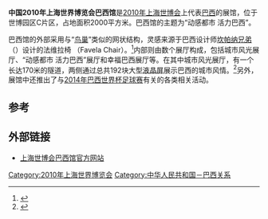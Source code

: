 {{Infobox building
| building_name       = 2010年上海世博会巴西馆
| native_building_name= 
| former_names        =
| alternate_names     =
| image               = Brazil Pavilion of Expo 2010.jpg
| caption             = 
| map_type            = 
| altitude            = 
| building_type       = 
| architectural_style = 
| structural_system   = 
| cost                = 3500万美元
| ren_cost            =
| location            = [[上海|上海]]世博园区C片区
| address             = 
| client              = 
| owner               = 
| current_tenants     = 
| landlord            = 
| coordinates         = 
| start_date          = 
| completion_date     = 
| inauguration_date   =
| renovation_date     = 
| demolition_date     = 
| destruction_date    = 
| height              = 
| diameter            = 
| other_dimensions    = 
| floor_count         = 
| floor_area          = 2000平方米
| main_contractor     = 
| architect           = 
| architecture_firm   = 
| structural_engineer = 
| services_engineer   = 
| civil_engineer      = 
| other_designers     = 
| quantity_surveyor   = 
| awards              = 
| ren_architect       =
| ren_firm            =
| ren_str_engineer    = 
| ren_serv_engineer   = 
| ren_civ_engineer    = 
| ren_oth_designers   = 
| ren_qty_surveyor    = 
| ren_awards          = 
| references          = 
}}

'''中国2010年上海世界博览会巴西馆'''是[[2010年上海世博会|2010年上海世博会]]上代表[[巴西|巴西]]的展馆，位于世博园区C片区，占地面积2000平方米。巴西馆的主题为“动感都市 活力巴西”。

巴西馆的外部采用与“[[国家体育场_(北京)|鸟巢]]”类似的网状结构，灵感来源于巴西设计师[[坎帕纳兄弟|坎帕纳兄弟]]（{{lang|en|Campana brothers}}）设计的法维拉椅 （Favela Chair）。<ref>{{cite web|url=http://www.expo2010.cn/a/20100127/000019.htm|title=巴西淡水河谷公司成为上海世博会巴西馆赞助商|publisher=上海世博会官网|accessdate=2010-05-08|deadurl=yes|archiveurl=https://web.archive.org/web/20100514132139/http://www.expo2010.cn/a/20100127/000019.htm|archivedate=2010-05-14}}</ref>内部则由数个展厅构成，包括城市风光展厅、“动感都市 活力巴西”展厅和幸福巴西展厅等。在其中城市风光展厅，有一个长达170米的隧道，两侧通过总共192块大型[[液晶屏|液晶屏]]展示巴西的城市风情。<ref>{{cite web|url=http://www.expo2010.cn/a/20090908/000002.htm|title=世博会巴西馆交馆 展现动感都市的"绿色"生活|publisher=上海世博会官网|accessdate=2010-05-08|deadurl=yes|archiveurl=https://web.archive.org/web/20100521054316/http://www.expo2010.cn/a/20090908/000002.htm|archivedate=2010-05-21}}</ref>另外，展馆中还推出了与[[2014年世界杯足球赛|2014年巴西世界杯足球赛]]有关的各类相关活动。

==参考==
{{reflist}}

==外部链接==
*[https://web.archive.org/web/20100515154003/http://www.expo2010brazil.com/zh 上海世博会巴西馆官方网站]


{{2010年上海世博会展馆}}
[[Category:2010年上海世界博览会|Category:2010年上海世界博览会]]
[[Category:中华人民共和国－巴西关系|Category:中华人民共和国－巴西关系]]